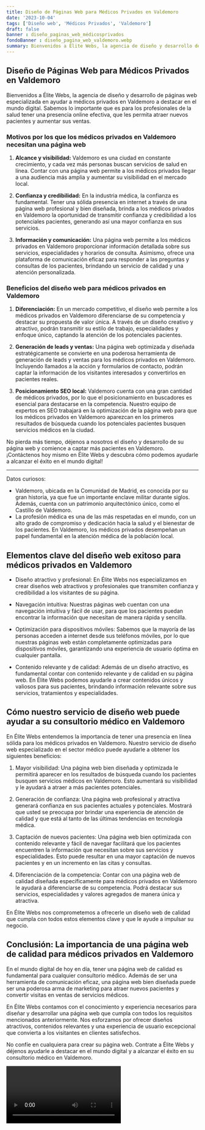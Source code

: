 ```yaml
---
title: Diseño de Páginas Web para Médicos Privados en Valdemoro
date: '2023-10-04'
tags: ['Diseño web', 'Médicos Privados', 'Valdemoro']
draft: false
banner : diseño_paginas_web_médicosprivados
fondoBanner : diseño_pagina_web_valdemoro.webp
summary: Bienvenidos a Élite Webs, la agencia de diseño y desarrollo de páginas web especializada en ayudar a médicos privados en Valdemoro a destacar en el mundo digital. Sabemos lo importante que es para los profesionales de la salud tener una presencia online efectiva, que les permita atraer nuevos pacientes y aumentar sus ventas.
---
```


## Diseño de Páginas Web para Médicos Privados en Valdemoro

Bienvenidos a Élite Webs, la agencia de diseño y desarrollo de páginas web especializada en ayudar a médicos privados en Valdemoro a destacar en el mundo digital. Sabemos lo importante que es para los profesionales de la salud tener una presencia online efectiva, que les permita atraer nuevos pacientes y aumentar sus ventas.

### Motivos por los que los médicos privados en Valdemoro necesitan una página web

1. **Alcance y visibilidad:** Valdemoro es una ciudad en constante crecimiento, y cada vez más personas buscan servicios de salud en línea. Contar con una página web permite a los médicos privados llegar a una audiencia más amplia y aumentar su visibilidad en el mercado local.

2. **Confianza y credibilidad:** En la industria médica, la confianza es fundamental. Tener una sólida presencia en internet a través de una página web profesional y bien diseñada, brinda a los médicos privados en Valdemoro la oportunidad de transmitir confianza y credibilidad a los potenciales pacientes, generando así una mayor confianza en sus servicios.

3. **Información y comunicación:** Una página web permite a los médicos privados en Valdemoro proporcionar información detallada sobre sus servicios, especialidades y horarios de consulta. Asimismo, ofrece una plataforma de comunicación eficaz para responder a las preguntas y consultas de los pacientes, brindando un servicio de calidad y una atención personalizada.

### Beneficios del diseño web para médicos privados en Valdemoro

1. **Diferenciación:** En un mercado competitivo, el diseño web permite a los médicos privados en Valdemoro diferenciarse de su competencia y destacar su propuesta de valor única. A través de un diseño creativo y atractivo, podrán transmitir su estilo de trabajo, especialidades y enfoque único, captando la atención de los potenciales pacientes.

2. **Generación de leads y ventas:** Una página web optimizada y diseñada estratégicamente se convierte en una poderosa herramienta de generación de leads y ventas para los médicos privados en Valdemoro. Incluyendo llamados a la acción y formularios de contacto, podrán captar la información de los visitantes interesados y convertirlos en pacientes reales.

3. **Posicionamiento SEO local:** Valdemoro cuenta con una gran cantidad de médicos privados, por lo que el posicionamiento en buscadores es esencial para destacarse en la competencia. Nuestro equipo de expertos en SEO trabajará en la optimización de la página web para que los médicos privados en Valdemoro aparezcan en los primeros resultados de búsqueda cuando los potenciales pacientes busquen servicios médicos en la ciudad.

No pierda más tiempo, déjenos a nosotros el diseño y desarrollo de su página web y comience a captar más pacientes en Valdemoro. ¡Contáctenos hoy mismo en Élite Webs y descubra cómo podemos ayudarle a alcanzar el éxito en el mundo digital!

___

Datos curiosos:

- Valdemoro, ubicada en la Comunidad de Madrid, es conocida por su gran historia, ya que fue un importante enclave militar durante siglos. Además, cuenta con un patrimonio arquitectónico único, como el Castillo de Valdemoro.
- La profesión médica es una de las más respetadas en el mundo, con un alto grado de compromiso y dedicación hacia la salud y el bienestar de los pacientes. En Valdemoro, los médicos privados desempeñan un papel fundamental en la atención médica de la población local.

<GifSeo />

<Cta />

## Elementos clave del diseño web exitoso para médicos privados en Valdemoro

- Diseño atractivo y profesional: En Élite Webs nos especializamos en crear diseños web atractivos y profesionales que transmiten confianza y credibilidad a los visitantes de su página.

- Navegación intuitiva: Nuestras páginas web cuentan con una navegación intuitiva y fácil de usar, para que los pacientes puedan encontrar la información que necesitan de manera rápida y sencilla.

- Optimización para dispositivos móviles: Sabemos que la mayoría de las personas acceden a internet desde sus teléfonos móviles, por lo que nuestras páginas web están completamente optimizadas para dispositivos móviles, garantizando una experiencia de usuario óptima en cualquier pantalla.

- Contenido relevante y de calidad: Además de un diseño atractivo, es fundamental contar con contenido relevante y de calidad en su página web. En Élite Webs podemos ayudarle a crear contenidos únicos y valiosos para sus pacientes, brindando información relevante sobre sus servicios, tratamientos y especialidades.

## Cómo nuestro servicio de diseño web puede ayudar a su consultorio médico en Valdemoro

En Élite Webs entendemos la importancia de tener una presencia en línea sólida para los médicos privados en Valdemoro. Nuestro servicio de diseño web especializado en el sector médico puede ayudarle a obtener los siguientes beneficios:

1. Mayor visibilidad: Una página web bien diseñada y optimizada le permitirá aparecer en los resultados de búsqueda cuando los pacientes busquen servicios médicos en Valdemoro. Esto aumentará su visibilidad y le ayudará a atraer a más pacientes potenciales.

2. Generación de confianza: Una página web profesional y atractiva generará confianza en sus pacientes actuales y potenciales. Mostrará que usted se preocupa por brindar una experiencia de atención de calidad y que está al tanto de las últimas tendencias en tecnología médica.

3. Captación de nuevos pacientes: Una página web bien optimizada con contenido relevante y fácil de navegar facilitará que los pacientes encuentren la información que necesitan sobre sus servicios y especialidades. Esto puede resultar en una mayor captación de nuevos pacientes y en un incremento en las citas y consultas.

4. Diferenciación de la competencia: Contar con una página web de calidad diseñada específicamente para médicos privados en Valdemoro le ayudará a diferenciarse de su competencia. Podrá destacar sus servicios, especialidades y valores agregados de manera única y atractiva.

En Élite Webs nos comprometemos a ofrecerle un diseño web de calidad que cumpla con todos estos elementos clave y que le ayude a impulsar su negocio.

## Conclusión: La importancia de una página web de calidad para médicos privados en Valdemoro

En el mundo digital de hoy en día, tener una página web de calidad es fundamental para cualquier consultorio médico. Además de ser una herramienta de comunicación eficaz, una página web bien diseñada puede ser una poderosa arma de marketing para atraer nuevos pacientes y convertir visitas en ventas de servicios médicos.

En Élite Webs contamos con el conocimiento y experiencia necesarios para diseñar y desarrollar una página web que cumpla con todos los requisitos mencionados anteriormente. Nos esforzamos por ofrecer diseños atractivos, contenidos relevantes y una experiencia de usuario excepcional que convierta a los visitantes en clientes satisfechos.

No confíe en cualquiera para crear su página web. Contrate a Élite Webs y déjenos ayudarle a destacar en el mundo digital y a alcanzar el éxito en su consultorio médico en Valdemoro.

<Video />

<CtaBot job='Médicos Privados' city='Valdemoro'/>

<Gmaps query='Valdemoro+españa+maps' />